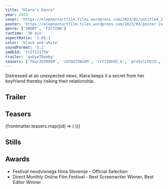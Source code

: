 ```yaml
---
title: "Klara's Dance"
year: 2023
cover: 'https://elephantartfilm.files.wordpress.com/2023/02/untitled_2.1.2.png'
poster: 'https://elephantartfilm.files.wordpress.com/2023/03/poster-iv.9.jpg'
genre: ['SHORT', 'FICTION']
runtime: '30 min'
aspectRatio: '1.85:1'
color: 'black and white'
soundFormat: '5.1'
imdbId: 'tt27121756'
trailer: 'qxEyeTDeo6g'
teasers: ['fburZGYR9SM', 'cGTGUf5WiEM', 'crCt5Dh65_U', 'ptvGslLPUrQ', 'myv3sDY8Jwg']
---
```



Distressed at an unexpected news, Klara keeps it a secret from her boyfriend thereby risking their relationship.

<h2>Trailer</h2>
<YouTube id={frontmatter.trailer} class="mx-auto my-6" />

<h2>Teasers</h2>
{frontmatter.teasers.map((id) => (
  <YouTube id={id} class="mx-auto my-6" />
))}

<h2>Stills</h2>

<h2>Awards</h2>

- Festival neodvisnega filma Slovenije – Official Selection
- Direct Monthly Online Film Festival - Best Screenwriter Winner, Best Editor Winner
